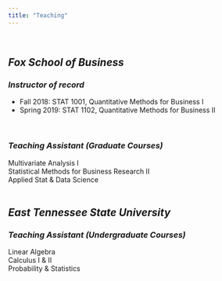 ```yaml
---
title: "Teaching"
---
```

<br>

## *Fox School of Business *

### *Instructor of record *
<ul>
<li> Fall 2018: STAT 1001, Quantitative Methods for Business I
<li> Spring 2019: STAT 1102, Quantitative Methods for Business II
</ul>
<br>

### *Teaching Assistant (Graduate Courses) *
Multivariate Analysis I <br>
Statistical Methods for Business Research II <br> 
Applied Stat & Data Science <br>
<br>

## *East Tennessee State University*

### *Teaching Assistant (Undergraduate Courses) *
Linear Algebra <br>
Calculus I & II <br>
Probability & Statistics